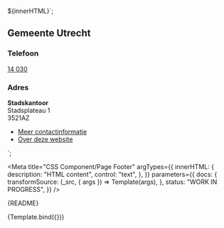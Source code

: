 <!--
@license EUPL-1.2
Copyright (c) 2021 Robbert Broersma
-->




${innerHTML}</header>`;

  <h2 class="utrecht-heading-2 utrecht-heading-2--reset-h2">Gemeente Utrecht</h2>
  <section>
    <h3 class="utrecht-heading-3 utrecht-heading-3--distanced">Telefoon</h3>
    <p class="utrecht-paragraph utrecht-paragraph--distanced">
      <a href="tel:+31302860000" class="utrecht-link utrecht-link--telephone">14 030</a>
    </p>
  </section>
  <section>
    <h3 class="utrecht-heading-3 utrecht-heading-3--distanced">Adres</h3>
    <p class="utrecht-paragraph utrecht-paragraph--distanced">
      <strong>Stadskantoor</strong><br>
      Stadsplateau 1<br>
      3521AZ
    </p>
  </section>
</address>
<div class="utrecht-page-footer__navigation">
  <ul class="utrecht-link-list utrecht-link-list--chevron">
    <li class="utrecht-link-list__listitem">
      <a href="/contact/" class="utrecht-link">Meer contactinformatie</a>
    </li>
    <li class="utrecht-link-list__listitem">
      <a href="/over-deze-website" class="utrecht-link">Over deze website</a>
    </li>
  </ul>
</div>`;

<Meta
  title="CSS Component/Page Footer"
  argTypes={{
    innerHTML: {
      description: "HTML content",
      control: "text",
    },
  }}
  parameters={{
    docs: {
      transformSource: (_src, { args }) => Template(args),
    },
    status: "WORK IN PROGRESS",
  }}
/>

<Description>{README}</Description>

<Canvas>
  <Story
    name="Page Footer"
    args={{
      innerHTML: exampleFooterContent,
    }}
  >
    {Template.bind({})}
  </Story>
</Canvas>

<ArgsTable story="Page Footer" />
